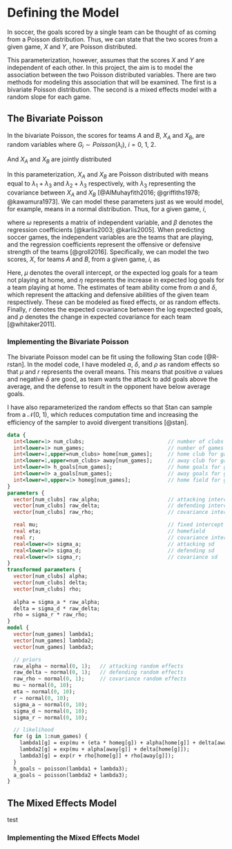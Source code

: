 # Defining the Model {#define-model}

In soccer, the goals scored by a single team can be thought of as coming from a Poisson distribution. Thus, we can state that the two scores from a given game, $X$ and $Y$, are Poisson distributed.

\begin{equation}
\begin{split}
  X & \sim Poisson(\lambda_1)\\
  Y & \sim Poisson(\lambda_2)
\end{split}
(\#eq:indep-pois)
\end{equation}

This parameterization, however, assumes that the scores $X$ and $Y$ are independent of each other. In this project, the aim is to model the association between the two Poisson distributed variables. There are two methods for modeling this association that will be examined. The first is a bivariate Poisson distribution. The second is a mixed effects model with a random slope for each game.

## The Bivariate Poisson {#biv-pois}

In the bivariate Poisson, the scores for teams $A$ and $B$, $X_A$ and $X_B$, are random variables where $G_i \sim Poisson(\lambda_i),\ i = 0,\ 1,\ 2$.

\begin{equation}
\begin{split}
  X_A & = G_1 + G_0\\
  X_B & = G_2 + G_0
\end{split}
(\#eq:bipois)
\end{equation}

And $X_A$ and $X_B$ are jointly distributed

\begin{equation}
  (X_A,\ X_B) \sim BP(\lambda_1,\ \lambda_2,\ \lambda_0)
(\#eq:jbp)
\end{equation}

In this parameterization, $X_A$ and $X_B$ are Poisson distributed with means equal to $\lambda_1 + \lambda_3$ and $\lambda_2 + \lambda_3$ respectively, with $\lambda_3$ representing the covariance between $X_A$ and $X_B$ [@AlMuhayfith2016; @griffiths1978; @kawamura1973]. We can model these parameters just as we would model, for example, means in a normal distribution. Thus, for a given game, $i$, 

\begin{equation}
\begin{split}
  (X_{Ai},\ X_{Bi}) & \sim BP(\lambda_{1i},\ \lambda_{2i},\ \lambda_{0i}),\\
  log(\lambda_{1i}) & = \omega_{1i}\beta_{1},\\
  log(\lambda_{2i}) & = \omega_{2i}\beta_{2},\\
  log(\lambda_{0i}) & = \omega_{0i}\beta_{0}
\end{split}
(\#eq:bipois-regress)
\end{equation}

where $\omega$ represents a matrix of independent variable, and $\beta$ denotes the regression coefficients [@karlis2003; @karlis2005]. When predicting soccer games, the independent variables are the teams that are playing, and the regression coefficients represent the offensive or defensive strength of the teams [@groll2016]. Specifically, we can model the two scores, $X$, for teams $A$ and $B$, from a given game, $i$, as

\begin{align}
  log(X_{Ai}) &= \lambda_{1i} + \lambda_{0i}, \notag \\
  log(X_{Bi}) &= \lambda_{2i} + \lambda_{0i}, \notag \\
  \lambda_{1i} &= \mu + \eta + \alpha_A + \delta_B, (\#eq:lambda1) \\
  \lambda_{2i} &= \mu + \alpha_B + \delta_A, (\#eq:lambda2) \\
  \lambda_{0i} &= r + \rho_A + \rho_B (\#eq:lambda0)
\end{align}

Here, $\mu$ denotes the overall intercept, or the expected log goals for a team not playing at home, and $\eta$ represents the increase in expected log goals for a team playing at home. The estimates of team ability come from $\alpha$ and $\delta$, which represent the attacking and defensive abilities of the given team respectively. These can be modeled as fixed effects, or as random effects. Finally, $r$ denotes the expected covariance between the log expected goals, and $\rho$ denotes the change in expected covariance for each team [@whitaker2011].

### Implementing the Bivariate Poisson {#imp-bivpois}

The bivariate Poisson model can be fit using the following Stan code [@R-rstan]. In the model code, I have modeled $\alpha$, $\delta$, and $\rho$ as random effects so that $\mu$ and $r$ represents the overall means. This means that positive $\alpha$ values and negative $\delta$ are good, as team wants the attack to add goals above the average, and the defense to result in the opponent have below average goals.

I have also reparameterized the random effects so that Stan can sample from a $\mathcal{N}(0,\ 1)$, which reduces computation time and increasing the efficiency of the sampler to avoid divergent transitions [@stan]. 

```stan
data {
  int<lower=1> num_clubs;                           // number of clubs
  int<lower=1> num_games;                           // number of games
  int<lower=1,upper=num_clubs> home[num_games];     // home club for game g
  int<lower=1,upper=num_clubs> away[num_games];     // away club for game g
  int<lower=0> h_goals[num_games];                  // home goals for game g
  int<lower=0> a_goals[num_games];                  // away goals for game g
  int<lower=0,upper=1> homeg[num_games];            // home field for game g
}
parameters {
  vector[num_clubs] raw_alpha;                      // attacking intercepts
  vector[num_clubs] raw_delta;                      // defending intercepts
  vector[num_clubs] raw_rho;                        // covariance intercepts

  real mu;                                          // fixed intercept
  real eta;                                         // homefield
  real r;                                           // covariance intercept
  real<lower=0> sigma_a;                            // attacking sd
  real<lower=0> sigma_d;                            // defending sd
  real<lower=0> sigma_r;                            // covariance sd
}
transformed parameters {
  vector[num_clubs] alpha;
  vector[num_clubs] delta;
  vector[num_clubs] rho;
  
  alpha = sigma_a * raw_alpha;
  delta = sigma_d * raw_delta;
  rho = sigma_r * raw_rho;
}
model {
  vector[num_games] lambda1;
  vector[num_games] lambda2;
  vector[num_games] lambda3;

  // priors
  raw_alpha ~ normal(0, 1);   // attacking random effects
  raw_delta ~ normal(0, 1);   // defending random effects
  raw_rho ~ normal(0, 1);     // covariance random effects
  mu ~ normal(0, 10);
  eta ~ normal(0, 10);
  r ~ normal(0, 10);
  sigma_a ~ normal(0, 10);
  sigma_d ~ normal(0, 10);
  sigma_r ~ normal(0, 10);

  // likelihood
  for (g in 1:num_games) {
    lambda1[g] = exp(mu + (eta * homeg[g]) + alpha[home[g]] + delta[away[g]]);
    lambda2[g] = exp(mu + alpha[away[g]] + delta[home[g]]);
    lambda3[g] = exp(r + rho[home[g]] + rho[away[g]]);
  }
  h_goals ~ poisson(lambda1 + lambda3);
  a_goals ~ poisson(lambda2 + lambda3);
}
```

## The Mixed Effects Model {#mix-eff}

test

### Implementing the Mixed Effects Model {#imp-mixef}
